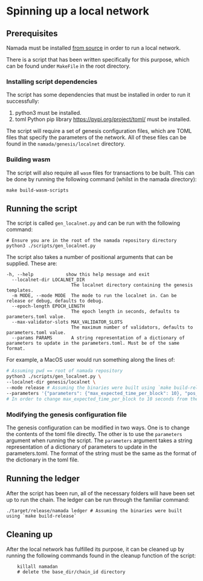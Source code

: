 
# Spinning up a local network

## Prerequisites

Namada must be installed [from source](../../introduction/install/source.mdx) in order to run a local network.

There is a script that has been written specifically for this purpose, which can be found under `MakeFile` in the root directory.

### Installing script dependencies

The script has some dependencies that must be installed in order to run it successfully:

1. python3 must be installed.
2. toml Python pip library https://pypi.org/project/toml/ must be installed.

The script will require a set of genesis configuration files, which are TOML files that specify the parameters of the network. All of these files can be found in the `namada/genesis/localnet` directory.

### Building wasm

The script will also require all `wasm` files for transactions to be built. This can be done by running the following command (whilst in the namada directory):

```shell
make build-wasm-scripts
```

## Running the script

The script is called `gen_localnet.py` and can be run with the following command:

```shell
# Ensure you are in the root of the namada repository directory
python3 ./scripts/gen_localnet.py
```

The script also takes a number of positional arguments that can be supplied. These are:

```text
-h, --help            show this help message and exit
  --localnet-dir LOCALNET_DIR
                        The localnet directory containing the genesis templates.
  -m MODE, --mode MODE  The mode to run the localnet in. Can be release or debug, defaults to debug.
  --epoch-length EPOCH_LENGTH
                        The epoch length in seconds, defaults to parameters.toml value.
  --max-validator-slots MAX_VALIDATOR_SLOTS
                        The maximum number of validators, defaults to parameters.toml value.
  --params PARAMS       A string representation of a dictionary of parameters to update in the parameters.toml. Must be of the same format.
```

For example, a MacOS user would run something along the lines of:

```bash
# Assuming pwd == root of namada repository
python3 ./scripts/gen_localnet.py \
--localnet-dir genesis/localnet \
--mode release # Assuming the binaries were built using `make build-release` \
--parameters '{"parameters": {"max_expected_time_per_block": 10}, "pos_params": {"pipeline_len": 5}}'
# In order to change max_expected_time_per_block to 10 seconds from the default 30, and the pipeline length to 5 epochs from the default 2.
```

### Modifying the genesis configuration file

The genesis configuration can be modified in two ways. One is to change the contents of the toml file directly. The other is to use the `parameters` argument when running the script. The `parameters` argument takes a string representation of a dictionary of parameters to update in the parameters.toml. The format of the string must be the same as the format of the dictionary in the toml file.

## Running the ledger

After the script has been run, all of the necessary folders will have been set up to run the chain.
The ledger can be run through the familiar command:

```shell
./target/release/namada ledger # Assuming the binaries were built using `make build-release`
```

## Cleaning up

After the local network has fulfilled its purpose, it can be cleaned up by running the following commands found in the cleanup function of the script:

```shell copy
    killall namadan
    # delete the base_dir/chain_id directory
```
